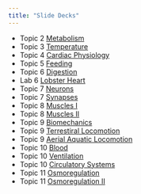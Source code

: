 ```yaml
---
title: "Slide Decks"
---
```


-   Topic 2 [Metabolism](powerpoints/2.Metabolism.pdf)
-   Topic 3 [Temperature](powerpoints/3.Temperature.pdf)
-   Topic 4 [Cardiac Physiology](powerpoints/4.CardiacCycle.pdf)
-   Topic 5 [Feeding](powerpoints/5.Feeding.pdf)
-   Topic 6 [Digestion](powerpoints/5b.DigestiveSystems.pdf)
-   Lab  6 [Lobster Heart](powerpoints/Lab6.HeartControlLobster.pdf)
-   Topic 7 [Neurons](powerpoints/7.Neuronsrecording.pdf)
-   Topic 7 [Synapses](powerpoints/6b.Synapses.pdf)
-   Topic 8 [Muscles I](powerpoints/8.MusclesI.pdf)
-   Topic 8 [Muscles II](powerpoints/8a.MusclesII.pdf)
-   Topic 9 [Biomechanics](powerpoints/9a.Biomechanics.pdf)
-   Topic 9 [Terrestiral Locomotion](powerpoints/9b.TerrestrialLocomotion.pdf)
-   Topic 9 [Aerial Aquatic Locomotion](powerpoints/9c.AquaticAerialLocomotion.pdf)
-   Topic 10 [Blood](powerpoints/10a.Blood.pdf)
-   Topic 10 [Ventilation](powerpoints/10b.Ventilation.pdf)
-   Topic 10 [Circulatory Systems](powerpoints/10c.CirculatorySystems.pdf)
-   Topic 11 [Osmoregulation](powerpoints/11.Osmoregulation.pdf)
-   Topic 11 [Osmoregulation II](powerpoints/11b.Osmoregulation_SaltWater.pdf)